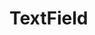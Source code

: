 # TextField


<Canvas>
	<div className="flex flex-col gap-4">
		<TextField label="This is a text field" />
		<TextField label="This is required" isRequired />
		<TextField label="This has a default value" defaultValue="Filled in to start, but can be changed" />
		<TextField label="This is has a placeholder" placeholder="I am a placeholder" />
		<TextField label="This is a text field" description="With a helper/description because forms are confusing." />
		<TextField
			leadingIcon={LinkIcon}
			label="This is a text field"
			errorMessage="This field has an error that needs fixing."
			trailingIcon={CheckIcon}
		/>
	</div>
</Canvas>
